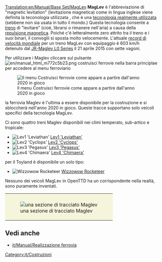 [[Translation:en/Manual/Base Set/MagLev]]
{{it/Tipi di ferrovia}}
'''MagLev''' è l'abbreviazione di "magnetic levitation" (levitazione magnetica) come in lingua inglese viene definita la teconologia utilizzata , che è una [https://www.wikipedia.org/wiki/it:Treno_a_levitazione_magnetica teconologia realmente utilizzata] (sebbene non sia usata in tutto il mondo.) Questa tecnologia consente a [[it/treno|treno]] di "levitare" (cioè, librarsi o rimanere nell'aria) a causa della  [https://www.wikipedia.org/wiki/it:Levitazione_magnetica repulsione magnetica]. Poiché c'è letteralmente zero attrito tra il treno e i suoi binari, il convoglii si sposta molto velocemente. L'attuale [https://www.wikipedia.org/wiki/it:Record_di_velocità_su_rotaia record di velocità mondiale] per un treno MagLev con equipaggio è 603 km/h detenuto dal [https://www.wikipedia.org/wiki/it:Shinkansen_Serie_L0 JR-Maglev L0 Series] il 21 aprile 2015 con sette vagoni.

Per utilizzare i Maglev cliccare sul pulsante [[File:en/manual html m772c5b23.png]] costruisci ferrovie nella barra principlae per accedere al menu ferroviario 

[[File:en/Ferrovie costruibili 2020.png|none|frame|Il menu Costruisci ferrovie come appare a partire dall'anno 2020 in gioco]]

la ferrovia Maglev è l'ultima a essere disponibile per la costruzione e si sbloccherà nell'anno 2020 in gioco. Queste tracce supportano solo veicoli specifici della tecnologia MagLev.

Ci sono quattro treni Maglev disponibili nei climi temperato, sub-artico e tropicale:

*[[File:en/Lev1leviathan.png|Lev1 'Leviathan']] [[it/Manual/Base Set/Vehicles/Lev1 'Leviathan'|Lev1 'Leviathan']]
*[[File:en/Lev2cyclops.png|Lev2 'Cyclops']] [[it/Manual/Base Set/Vehicles/Lev2 'Cyclops'|Lev2 'Cyclops']]
*[[File:en/Lev3pegasus.png|Lev3 'Pegasus']] [[it/Manual/Base Set/Vehicles/Lev3 'Pegasus'|Lev3 'Pegasus']]
*[[File:en/Lev4chimaerarhead.png|Lev4 'Chimaera']] [[it/Manual/Base Set/Vehicles/Lev4 'Chimaera'|Lev4 'Chimaera']]

per il Toyland è disponibile un solo tipo:
*[[File:en/Wizzowowrocketeer.png|Wizzowow Rocketeer]] [[it/Manual/Base Set/Vehicles/Wizzowow Rocketeer|Wizzowow Rocketeer]]

Nessuno dei veicoli MagLev in OpenTTD ha un corrispondente nella realtà, sono puramente inventati.

{|style="border: 0px; margin: 5px auto 25px auto;"
|style="padding: 10px 10px 5px; 10px; background-color: #F5F5DC;"|[[File:en/MaglevTemp.png|none|frame|una sezione di tracciato Maglev]]
|}

==Vedi anche==
* [[it/Manual/Realizzazione ferrovia]]

[[Category:it/Costruzioni]]